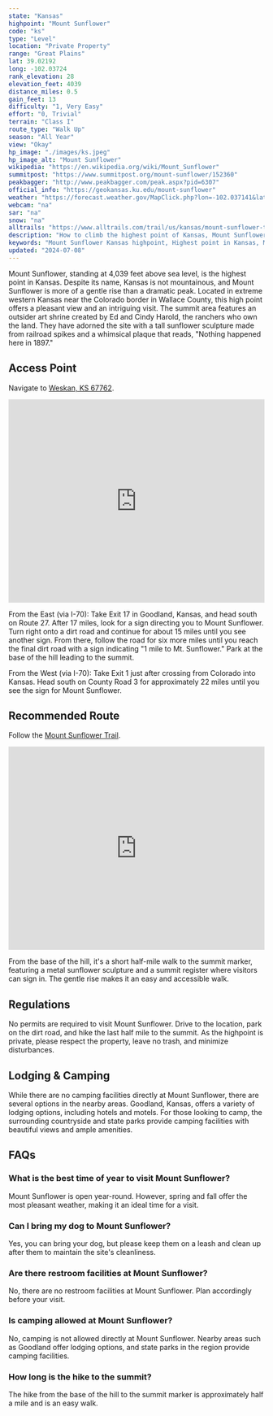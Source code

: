 ```yaml
---
state: "Kansas"
highpoint: "Mount Sunflower"
code: "ks"
type: "Level"
location: "Private Property"
range: "Great Plains"
lat: 39.02192
long: -102.03724
rank_elevation: 28
elevation_feet: 4039
distance_miles: 0.5
gain_feet: 13
difficulty: "1, Very Easy"
effort: "0, Trivial"
terrain: "Class I"
route_type: "Walk Up"
season: "All Year"
view: "Okay"
hp_image: "./images/ks.jpeg"
hp_image_alt: "Mount Sunflower"
wikipedia: "https://en.wikipedia.org/wiki/Mount_Sunflower"
summitpost: "https://www.summitpost.org/mount-sunflower/152360"
peakbagger: "http://www.peakbagger.com/peak.aspx?pid=6307"
official_info: "https://geokansas.ku.edu/mount-sunflower"
weather: "https://forecast.weather.gov/MapClick.php?lon=-102.037141&lat=39.021982"
webcam: "na"
sar: "na"
snow: "na"
alltrails: "https://www.alltrails.com/trail/us/kansas/mount-sunflower-trail-kansas-highpoint"
description: "How to climb the highest point of Kansas, Mount Sunflower."
keywords: "Mount Sunflower Kansas highpoint, Highest point in Kansas, Mount Sunflower hiking trail, Visiting Mount Sunflower directions"
updated: "2024-07-08"
---
```


Mount Sunflower, standing at 4,039 feet above sea level, is the highest point in Kansas. Despite its name, Kansas is not mountainous, and Mount Sunflower is more of a gentle rise than a dramatic peak. Located in extreme western Kansas near the Colorado border in Wallace County, this high point offers a pleasant view and an intriguing visit. The summit area features an outsider art shrine created by Ed and Cindy Harold, the ranchers who own the land. They have adorned the site with a tall sunflower sculpture made from railroad spikes and a whimsical plaque that reads, "Nothing happened here in 1897."

## Access Point
Navigate to <a target="_blank" href="https://maps.app.goo.gl/nQCLgFFVuycjr4uc6">Weskan, KS 67762</a>.

<iframe src="https://www.google.com/maps/embed?pb=!1m18!1m12!1m3!1d12398.840390824696!2d-102.04756557119914!3d39.021926145273504!2m3!1f0!2f0!3f0!3m2!1i1024!2i768!4f13.1!3m3!1m2!1s0x870b607a03decb49%3A0x3fa549ae39b46d47!2sMount%20Sunflower!5e0!3m2!1sen!2sus!4v1720905285808!5m2!1sen!2sus" width="100%" height="400" style="border:0;" allowfullscreen="" loading="lazy" referrerpolicy="no-referrer-when-downgrade"></iframe>

From the East (via I-70): Take Exit 17 in Goodland, Kansas, and head south on Route 27. After 17 miles, look for a sign directing you to Mount Sunflower. Turn right onto a dirt road and continue for about 15 miles until you see another sign. From there, follow the road for six more miles until you reach the final dirt road with a sign indicating "1 mile to Mt. Sunflower." Park at the base of the hill leading to the summit.

From the West (via I-70): Take Exit 1 just after crossing from Colorado into Kansas. Head south on County Road 3 for approximately 22 miles until you see the sign for Mount Sunflower.

## Recommended Route
Follow the <a target="_blank" href="https://www.alltrails.com/trail/us/kansas/mount-sunflower-trail-kansas-highpoint">Mount Sunflower Trail</a>.

<iframe class="alltrails" src="https://www.alltrails.com/widget/trail/us/kansas/mount-sunflower-trail-kansas-highpoint?scrollZoom=false&elevationDiagram=false&u=i&sh=cmpl5n" width="100%" height="400" frameborder="0" scrolling="no" marginheight="0" marginwidth="0" title="AllTrails: Trail Guides and Maps for Hiking, Camping, and Running"></iframe>

From the base of the hill, it's a short half-mile walk to the summit marker, featuring a metal sunflower sculpture and a summit register where visitors can sign in. The gentle rise makes it an easy and accessible walk.

## Regulations
No permits are required to visit Mount Sunflower. Drive to the location, park on the dirt road, and hike the last half mile to the summit. As the highpoint is private, please respect the property, leave no trash, and minimize disturbances.

## Lodging & Camping
While there are no camping facilities directly at Mount Sunflower, there are several options in the nearby areas. Goodland, Kansas, offers a variety of lodging options, including hotels and motels. For those looking to camp, the surrounding countryside and state parks provide camping facilities with beautiful views and ample amenities.

## FAQs

### What is the best time of year to visit Mount Sunflower?
Mount Sunflower is open year-round. However, spring and fall offer the most pleasant weather, making it an ideal time for a visit.

### Can I bring my dog to Mount Sunflower?
Yes, you can bring your dog, but please keep them on a leash and clean up after them to maintain the site's cleanliness.

### Are there restroom facilities at Mount Sunflower?
No, there are no restroom facilities at Mount Sunflower. Plan accordingly before your visit.

### Is camping allowed at Mount Sunflower?
No, camping is not allowed directly at Mount Sunflower. Nearby areas such as Goodland offer lodging options, and state parks in the region provide camping facilities.

### How long is the hike to the summit?
The hike from the base of the hill to the summit marker is approximately half a mile and is an easy walk.